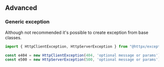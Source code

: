 ## Advanced

### Generic exception

Although not recommended it's possible to create exception from base classes.

```typescript
import { HttpClientException, HttpServerException } from "@httpx/exception";

const e404 = new HttpClientException(404, 'optional message or params');
const e500 = new HttpServerException(500, 'optional message or params');
```

